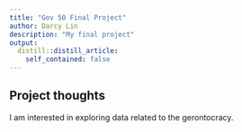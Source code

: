 ```yaml
---
title: "Gov 50 Final Project"
author: Darcy Lin
description: "My final project"
output:
  distill::distill_article:
    self_contained: false
---
```




## Project thoughts

I am interested in exploring data related to the gerontocracy. 